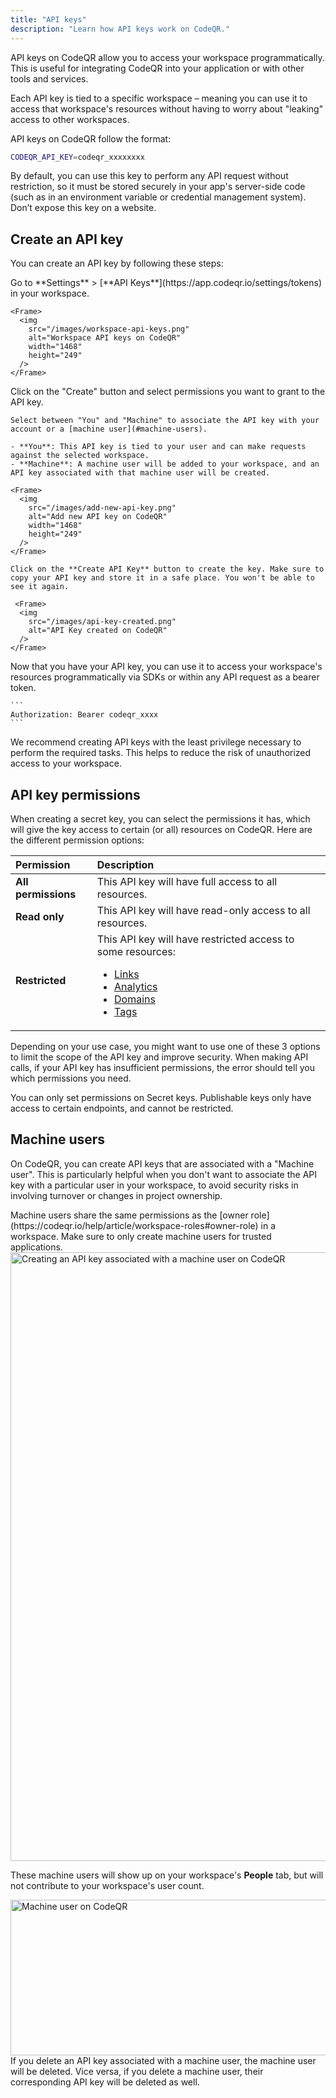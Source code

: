 ```yaml
---
title: "API keys"
description: "Learn how API keys work on CodeQR."
---
```


API keys on CodeQR allow you to access your workspace programmatically. This is useful for integrating CodeQR into your application or with other tools and services.

Each API key is tied to a specific workspace – meaning you can use it to access that workspace's resources without having to worry about "leaking" access to other workspaces.

API keys on CodeQR follow the format:

```bash .env
CODEQR_API_KEY=codeqr_xxxxxxxx
```

By default, you can use this key to perform any API request without restriction, so it must be stored securely in your app's server-side code (such as in an environment variable or credential management system). Don’t expose this key on a website.

## Create an API key

You can create an API key by following these steps:

<Steps>
  <Step title="Go to your workspace">
    Go to **Settings** > [**API Keys**](https://app.codeqr.io/settings/tokens) in your workspace.

    <Frame>
      <img
        src="/images/workspace-api-keys.png"
        alt="Workspace API keys on CodeQR"
        width="1468"
        height="249"
      />
    </Frame>

  </Step>
  <Step title="Create an API Key">
    Click on the "Create" button and select permissions you want to grant to
    the API key.

    Select between "You" and "Machine" to associate the API key with your account or a [machine user](#machine-users).

    - **You**: This API key is tied to your user and can make requests against the selected workspace.
    - **Machine**: A machine user will be added to your workspace, and an API key associated with that machine user will be created.

    <Frame>
      <img
        src="/images/add-new-api-key.png"
        alt="Add new API key on CodeQR"
        width="1468"
        height="249"
      />
    </Frame>

    Click on the **Create API Key** button to create the key. Make sure to copy your API key and store it in a safe place. You won't be able to see it again.

     <Frame>
      <img
        src="/images/api-key-created.png"
        alt="API Key created on CodeQR"
      />
    </Frame>

  </Step>
  <Step title="Use your API Key">
    Now that you have your API key, you can use it to access your workspace's resources programmatically via SDKs or within any API request as a bearer token.

    ```
    Authorization: Bearer codeqr_xxxx
    ```

  </Step>
</Steps>

<Tip>
  We recommend creating API keys with the least privilege necessary to perform
  the required tasks. This helps to reduce the risk of unauthorized access to
  your workspace.
</Tip>

## API key permissions

When creating a secret key, you can select the permissions it has, which will give the key access to certain (or all) resources on CodeQR. Here are the different permission options:

| Permission          | Description                                                                                                                                                                                                                                      |
| :------------------ | :----------------------------------------------------------------------------------------------------------------------------------------------------------------------------------------------------------------------------------------------- |
| **All permissions** | This API key will have full access to all resources.                                                                                                                                                                                             |
| **Read only**       | This API key will have read-only access to all resources.                                                                                                                                                                                        |
| **Restricted**      | This API key will have restricted access to some resources: <ul><li>[Links](/data-model#links)</li><li>[Analytics](/api-reference/endpoint/retrieve-analytics)</li><li>[Domains](/data-model#domains)</li><li>[Tags](/data-model#tags)</li></ul> |

Depending on your use case, you might want to use one of these 3 options to limit the scope of the API key and improve security. When making API calls, if your API key has insufficient permissions, the error should tell you which permissions you need.

<Tip>
  You can only set permissions on Secret keys. Publishable keys only have access
  to certain endpoints, and cannot be restricted.
</Tip>

## Machine users

On CodeQR, you can create API keys that are associated with a "Machine user". This is particularly helpful when you don't want to associate the API key with a particular user in your workspace, to avoid security risks in involving turnover or changes in project ownership.

<Warning>
  Machine users share the same permissions as the [owner
  role](https://codeqr.io/help/article/workspace-roles#owner-role) in a workspace.
  Make sure to only create machine users for trusted applications.
</Warning>

<Frame>
  <img
    src="/images/api-machine-users.png"
    alt="Creating an API key associated with a machine user on CodeQR"
    width="1528"
    height="974"
  />
</Frame>

These machine users will show up on your workspace's **People** tab, but will not contribute to your workspace's user count.

<Frame>
  <img
    src="/images/machine-user.png"
    alt="Machine user on CodeQR"
    width="1468"
    height="249"
  />
</Frame>

<Tip>
  If you delete an API key associated with a machine user, the machine user will
  be deleted. Vice versa, if you delete a machine user, their corresponding API
  key will be deleted as well.
</Tip>
